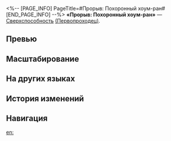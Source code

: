 <%-- [PAGE_INFO]
PageTitle=#Прорыв: Похоронный хоум-ран#
[END_PAGE_INFO] --%>
{{Навык Инфобокс
|Название         = Прорыв: Похоронный хоум-ран
|Изображение      = Навык Прорыв: Похоронный хоум-ран.png
|Персонаж         = Первопроходец (Разрушение)
|Тип              = Сверхспособность
|Тэг              = Взрывная атака
|УронСтойк        = 20 (основная цель)<br />20
|ЭнергияГен       = 5
|Энергия          = 120
|Длительность     = 
|Описание         = Наносит выбранному противнику физический урон, равный {{Цвет|Выделенный|180%—288%}} от силы атаки Первопроходца, и физический урон соседним целям, равный {{Цвет|Выделенный|108%—172,8%}} от силы атаки Первопроходца.
|Свойство1        = 
|Масштабирование1 = 
}}
'''«Прорыв: Похоронный хоум-ран»''' — [[Сверхспособность]] [[(Первопроходец)]].

==Превью==
{{Превью
|Файл = Прорыв: Похоронный хоум-ран Превью
}}

==Масштабирование==
{{Масштабирование навыка|тип=Сверхспособность
|180%;189%;198%;207%;216%;225%;236.25%;247.5%;258.75%;270%;279%;288%;297%;306%;315%
|108%;113.4%;118.8%;124.2%;129.6%;135%;141.75%;148.5%;155.25%;162%;167.4%;172.8%;178.2%;183.6%;189%
}}

==На других языках==
{{На других языках
|en   = Blowout: RIP Home Run
|zhs  = 全胜•安息全垒打
|zht  = 全勝•安息全壘打
|ja   = {{Rubi|全勝|ぜんしょう}}・{{Rubi|安息|あんそく}}ホームラン
|ko   = 압승•안식 홈런
|es   = Victoria total: Carrera final
|fr   = Frappe écrasante&nbsp;: Home run final
|ru   = Прорыв: Похоронный хоум-ран
|th   = Blowout: RIP Home Run
|vi   = Toàn Thắng - Trận Chiến Cuối Cùng
|de   = Blowout: Todes-Homerun
|id   = Blowout: RIP Home Run
|pt   = Ruptura: Home Run Fatal
}}

==История изменений==
{{История изменений|3.5}}

==Навигация==
{{Навык Навбокс|Первопроходец (Разрушение)}}

[[en:]]